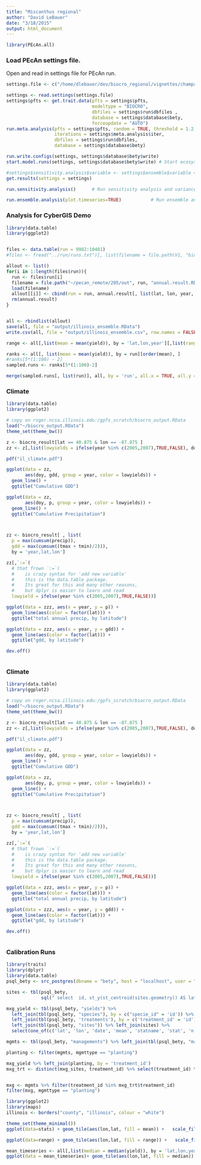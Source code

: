 ```yaml
---
title: "Miscanthus regional"
author: "David LeBauer"
date: "3/18/2015"
output: html_document
---
```



```r

library(PEcAn.all)

```
### Load PEcAn settings file.

Open and read in settings file for PEcAn run.


```r

settings.file <- c("/home/dlebauer/dev/biocro_regional/vignettes/champaign_mxg_settings.xml")

settings <- read.settings(settings.file)
settings$pfts <- get.trait.data(pfts = settings$pfts, 
                                modeltype = "BIOCRO", 
                                dbfiles = settings$run$dbfiles ,
                                database = settings$database$bety, 
                                forceupdate = "AUTO") 
run.meta.analysis(pfts = settings$pfts, random = TRUE, threshold = 1.2,
                  iterations = settings$meta.analysis$iter, 
                  dbfiles = settings$run$dbfiles, 
                  database = settings$database$bety)

run.write.configs(settings, settings$database$bety$write)
start.model.runs(settings, settings$database$bety$write) # Start ecosystem model runs

#settings$sensitivity.analysis$variable <- settings$ensemble$variable <- "TVeg"
get.results(settings = settings)

run.sensitivity.analysis()      # Run sensitivity analysis and variance decomposition on model output

run.ensemble.analysis(plot.timeseries=TRUE)  	      # Run ensemble analysis on model output. 
```

### Analysis for CyberGIS Demo

```r
library(data.table)
library(ggplot2)


files <- data.table(run = 9982:10481)
#files <- fread("../run/runs.txt")[, list(filename = file.path(V1, "biocro_output.RData"))]

allout <- list()
for(i in 1:length(files$run)){
  run <- files$run[i]
  filename = file.path("~/pecan_remote/205/out", run, "annual.result.RData")
  load(filename)
  allout[[i]] <- cbind(run = run, annual.result[, list(lat, lon, year, yield = Stem + Leaf)])
  rm(annual.result)
}


all <- rbindlist(allout)
save(all, file = "output/illinois_ensemble.RData")
write.csv(all, file = "output/illinois_ensemble.csv", row.names = FALSE)

range <- all[,list(mean = mean(yield)), by = 'lat,lon,year'][,list(range = max(mean) - min(mean)), by = 'lat,lon']

ranks <- all[, list(mean = mean(yield)), by = run][order(mean), ]
#ranks[5*(1:100) - 2]
sampled.runs <- ranks[5*(1:100)-2]

merge(sampled.runs[, list(run)], all, by = 'run', all.x = TRUE, all.y = FALSE)

```

### Climate

```r
library(data.table)
library(ggplot2)

# copy on roger.ncsa.illinois.edu:/gpfs_scratch/biocro_output.RData 
load("~/biocro_output.RData")
theme_set(theme_bw())

z <- biocro_result[lat == 40.875 & lon == -87.875 ]
zz <- z[,list(lowyields = ifelse(year %in% c(2005,2007),TRUE,FALSE), doy, p = cumsum(precip), gdd = cumsum((tmax + tmin)/2)), by = 'year']

pdf("il_climate.pdf")

ggplot(data = zz, 
       aes(doy, gdd, group = year, color = lowyields)) + 
  geom_line() + 
  ggtitle("Cumulative GDD")

ggplot(data = zz, 
       aes(doy, p, group = year, color = lowyields)) + 
  geom_line() + 
  ggtitle("Cumulative Precipitation")



zz <- biocro_result[ , list(
  p = max(cumsum(precip)), 
  gdd = max(cumsum((tmax + tmin)/2))), 
  by = 'year,lat,lon']

zz[,`:=`( 
  # that frown `:=`( 
  #    is crazy syntax for 'add new variable'
  #    this is the data.table package. 
  #    Its great for this and many other reasons, 
  #    but dplyr is easier to learn and read
  lowyield = ifelse(year %in% c(2005,2007),TRUE,FALSE))]

ggplot(data = zzz, aes(x = year, y = p)) + 
  geom_line(aes(color = factor(lat))) + 
  ggtitle("total annual precip, by latitude")

ggplot(data = zzz, aes(x = year, y = gdd)) + 
  geom_line(aes(color = factor(lat))) + 
  ggtitle("gdd, by latitude")

dev.off()



```

### Climate

```r
library(data.table)
library(ggplot2)

# copy on roger.ncsa.illinois.edu:/gpfs_scratch/biocro_output.RData 
load("~/biocro_output.RData")
theme_set(theme_bw())

z <- biocro_result[lat == 40.875 & lon == -87.875 ]
zz <- z[,list(lowyields = ifelse(year %in% c(2005,2007),TRUE,FALSE), doy, p = cumsum(precip), gdd = cumsum((tmax + tmin)/2)), by = 'year']

pdf("il_climate.pdf")

ggplot(data = zz, 
       aes(doy, gdd, group = year, color = lowyields)) + 
  geom_line() + 
  ggtitle("Cumulative GDD")

ggplot(data = zz, 
       aes(doy, p, group = year, color = lowyields)) + 
  geom_line() + 
  ggtitle("Cumulative Precipitation")



zz <- biocro_result[ , list(
  p = max(cumsum(precip)), 
  gdd = max(cumsum((tmax + tmin)/2))), 
  by = 'year,lat,lon']

zz[,`:=`( 
  # that frown `:=`( 
  #    is crazy syntax for 'add new variable'
  #    this is the data.table package. 
  #    Its great for this and many other reasons, 
  #    but dplyr is easier to learn and read
  lowyield = ifelse(year %in% c(2005,2007),TRUE,FALSE))]

ggplot(data = zzz, aes(x = year, y = p)) + 
  geom_line(aes(color = factor(lat))) + 
  ggtitle("total annual precip, by latitude")

ggplot(data = zzz, aes(x = year, y = gdd)) + 
  geom_line(aes(color = factor(lat))) + 
  ggtitle("gdd, by latitude")

dev.off()



```


### Calibration Runs

```r

library(traits)
library(dplyr)
library(data.table)
psql_bety <- src_postgres(dbname = "bety", host = "localhost", user = "bety", password = "bety")

sites <- tbl(psql_bety, 
             sql(" select  id, st_y(st_centroid(sites.geometry)) AS lat, st_x(st_centroid(sites.geometry)) AS lon from sites"))

mxg_yield <- tbl(psql_bety, "yields") %>% 
  left_join(tbl(psql_bety, "species"), by = c("specie_id" = 'id')) %>% 
  left_join(tbl(psql_bety, 'treatments'), by = c('treatment_id' = 'id')) %>% 
  left_join(tbl(psql_bety, "sites")) %>% left_join(sites) %>% 
  select(one_of(c('lat', 'lon', 'date', 'mean', 'statname', 'stat', 'n', 'genus', 'species', 'scientificname')), ends_with("_id"))

mgmts <- tbl(psql_bety, "managements") %>% left_join(tbl(psql_bety, "managements_treatments"), c("id" = "management_id"))  %>% select(-matches("_at"), -starts_with("id"), -starts_with("user"))

planting <- filter(mgmts, mgmttype == "planting")

mxg_yield %>% left_join(planting, by = 'treatment_id')
mxg_trt <- distinct(mxg_sites, treatment_id) %>% select(treatment_id) %>% na.omit()


mxg <- mgmts %>% filter(treatment_id %in% mxg_trt$treatment_id)
filter(mxg, mgmttype == "planting")

library(ggplot2)
library(maps)
illinois <- borders("county", "illinois", colour = "white")

theme_set(theme_minimal())
ggplot(data=stats) + geom_tile(aes(lon,lat, fill = mean)) +   scale_fill_gradientn(colours = rainbow(7)) + illinois

ggplot(data=range) + geom_tile(aes(lon,lat, fill = range)) +   scale_fill_gradientn(colours = rainbow(7)) + illinois

mean_timeseries <- all[,list(median = median(yield)), by = 'lat,lon,year']
ggplot(data = mean_timeseries)+ geom_tile(aes(lon,lat, fill = median)) +   scale_fill_gradientn(colours = rainbow(4)) + illinois + facet_wrap(~year)
```

